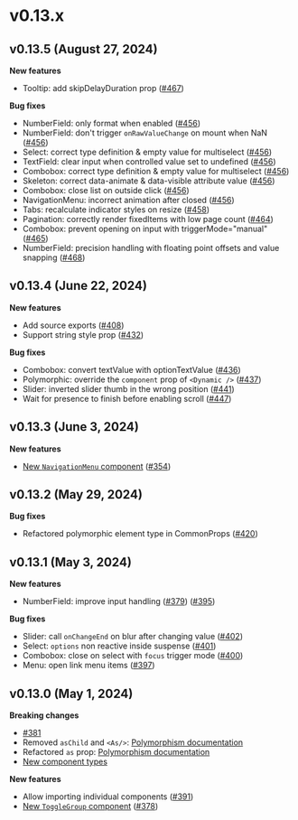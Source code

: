 # v0.13.x

## v0.13.5 (August 27, 2024)

**New features**

- Tooltip: add skipDelayDuration prop ([#467](https://github.com/kobaltedev/kobalte/pull/467))

**Bug fixes**

- NumberField: only format when enabled ([#456](https://github.com/kobaltedev/kobalte/pull/456))
- NumberField: don't trigger `onRawValueChange` on mount when NaN ([#456](https://github.com/kobaltedev/kobalte/pull/456))
- Select: correct type definition & empty value for multiselect ([#456](https://github.com/kobaltedev/kobalte/pull/456))
- TextField: clear input when controlled value set to undefined ([#456](https://github.com/kobaltedev/kobalte/pull/456))
- Combobox: correct type definition & empty value for multiselect ([#456](https://github.com/kobaltedev/kobalte/pull/456))
- Skeleton: correct data-animate & data-visible attribute value ([#456](https://github.com/kobaltedev/kobalte/pull/456))
- Combobox: close list on outside click ([#456](https://github.com/kobaltedev/kobalte/pull/456))
- NavigationMenu: incorrect animation after closed ([#456](https://github.com/kobaltedev/kobalte/pull/456))
- Tabs: recalculate indicator styles on resize ([#458](https://github.com/kobaltedev/kobalte/pull/458))
- Pagination: correctly render fixedItems with low page count ([#464](https://github.com/kobaltedev/kobalte/pull/464))
- Combobox: prevent opening on input with triggerMode="manual" ([#465](https://github.com/kobaltedev/kobalte/pull/465))
- NumberField: precision handling with floating point offsets and value snapping ([#468](https://github.com/kobaltedev/kobalte/pull/468))

## v0.13.4 (June 22, 2024)

**New features**

- Add source exports ([#408](https://github.com/kobaltedev/kobalte/pull/408))
- Support string style prop ([#432](https://github.com/kobaltedev/kobalte/pull/432))

**Bug fixes**

- Combobox: convert textValue with optionTextValue ([#436](https://github.com/kobaltedev/kobalte/pull/436))
- Polymorphic: override the `component` prop of `<Dynamic />` ([#437](https://github.com/kobaltedev/kobalte/pull/437))
- Slider: inverted slider thumb in the wrong position ([#441](https://github.com/kobaltedev/kobalte/pull/441))
- Wait for presence to finish before enabling scroll ([#447](https://github.com/kobaltedev/kobalte/pull/447))

## v0.13.3 (June 3, 2024)

**New features**

- [New `NavigationMenu` component](/docs/core/components/navigation-menu) ([#354](https://github.com/kobaltedev/kobalte/pull/409))

## v0.13.2 (May 29, 2024)

**Bug fixes**

- Refactored polymorphic element type in CommonProps ([#420](https://github.com/kobaltedev/kobalte/pull/420))

## v0.13.1 (May 3, 2024)

**New features**

- NumberField: improve input handling ([#379](https://github.com/kobaltedev/kobalte/pull/379)) ([#395](https://github.com/kobaltedev/kobalte/pull/395))

**Bug fixes**

- Slider: call `onChangeEnd` on blur after changing value ([#402](https://github.com/kobaltedev/kobalte/pull/402))
- Select: `options` non reactive inside suspense ([#401](https://github.com/kobaltedev/kobalte/pull/401))
- Combobox: close on select with `focus` trigger mode ([#400](https://github.com/kobaltedev/kobalte/pull/400))
- Menu: open link menu items ([#397](https://github.com/kobaltedev/kobalte/pull/397))

## v0.13.0 (May 1, 2024)

**Breaking changes**

- [#381](https://github.com/kobaltedev/kobalte/pull/381)
- Removed `asChild` and `<As/>`: [Polymorphism documentation](/docs/core/overview/polymorphism)
- Refactored `as` prop: [Polymorphism documentation](/docs/core/overview/polymorphism)
- [New component types](/docs/core/overview/polymorphism#types)

**New features**

- Allow importing individual components ([#391](https://github.com/kobaltedev/kobalte/pull/391))
- [New `ToggleGroup` component](/docs/core/components/toggle-group) ([#378](https://github.com/kobaltedev/kobalte/pull/378))
